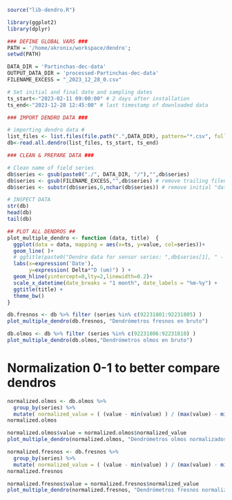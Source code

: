 ```r
source("lib-dendro.R")

library(ggplot2)
library(dplyr)

### DEFINE GLOBAL VARS ###
PATH = '/home/akronix/workspace/dendro';
setwd(PATH)

DATA_DIR = 'Partinchas-dec-data'
OUTPUT_DATA_DIR = 'processed-Partinchas-dec-data'
FILENAME_EXCESS = "_2023_12_28_0.csv"

# Set initial and final date and sampling dates
ts_start<-"2023-02-11 09:00:00" # 2 days after installation
ts_end<-"2023-12-28 12:45:00" # last timestamp of downloaded data

### IMPORT DENDRO DATA ###

# importing dendro data #
list_files <- list.files(file.path(".",DATA_DIR), pattern="*.csv", full.names=TRUE)
db<-read.all.dendro(list_files, ts_start, ts_end)

### CLEAN & PREPARE DATA ###

# Clean name of field series
db$series <- gsub(paste0("./", DATA_DIR, "/"),"",db$series) 
db$series <- gsub(FILENAME_EXCESS,"",db$series) # remove trailing filename _%date%_0.csv
db$series <- substr(db$series,6,nchar(db$series)) # remove initial "data_" in filename

# INSPECT DATA
str(db)
head(db)
tail(db)
```


```r
## PLOT ALL DENDROS ##
plot_multiple_dendro <- function (data, title)  {
  ggplot(data = data, mapping = aes(x=ts, y=value, col=series))+
  geom_line( )+
  # ggtitle(paste0("Dendro data for sensor series: ",db$series[1], " - ", db$sp[1])) +
  labs(x=expression('Date'),
       y=expression( Delta*"D (um)") ) +
  geom_hline(yintercept=0,lty=2,linewidth=0.2)+
  scale_x_datetime(date_breaks = "1 month", date_labels = "%m-%y") +
  ggtitle(title) +
  theme_bw()
}
```


```r
db.fresnos <- db %>% filter (series %in% c(92231801:92231805) )
plot_multiple_dendro(db.fresnos, "Dendrómetros fresnos en bruto")
```


```r
db.olmos <- db %>% filter (series %in% c(92231806:92231810) )
plot_multiple_dendro(db.olmos,"Dendrómetros olmos en bruto")
```

# Normalization 0-1 to better compare dendros

```r
normalized.olmos <- db.olmos %>%
  group_by(series) %>%
  mutate( normalized_value = ( (value - min(value) ) / (max(value) - min(value)) ) )
normalized.olmos
```

```r
normalized.olmos$value = normalized.olmos$normalized_value
plot_multiple_dendro(normalized.olmos, "Dendrómetros olmos normalizados 0-1")
```

```r
normalized.fresnos <- db.fresnos %>%
  group_by(series) %>%
  mutate( normalized_value = ( (value - min(value) ) / (max(value) - min(value)) ) )
normalized.fresnos
```

```r
normalized.fresnos$value = normalized.fresnos$normalized_value
plot_multiple_dendro(normalized.fresnos, "Dendrómetros fresnos normalizados 0-1")
```

